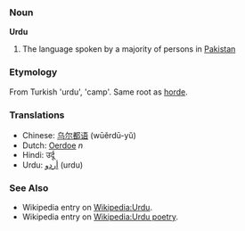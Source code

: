 ===Noun===
'''Urdu'''

# The language spoken by a majority of persons in [[Pakistan]]

===Etymology===
From Turkish 'urdu', 'camp'. Same root as [[horde]].

===Translations===
*Chinese: [[乌尔都语]] (wūěrdū-yǔ)
*Dutch: [[Oerdoe]] ''n''
*Hindi: उर्दू
*Urdu: [[اردو|أردو]] (urdu)

===See Also===
*Wikipedia entry on [[Wikipedia:Urdu]].
*Wikipedia entry on [[Wikipedia:Urdu poetry]].